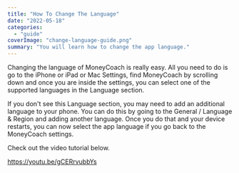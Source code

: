 ```yaml
---
title: "How To Change The Language"
date: "2022-05-18"
categories: 
  - "guide"
coverImage: "change-language-guide.png"
summary: "You will learn how to change the app language."
---
```


Changing the language of MoneyCoach is really easy. All you need to do is go to the iPhone or iPad or Mac Settings, find MoneyCoach by scrolling down and once you are inside the settings, you can select one of the supported languages in the Language section.

If you don't see this Language section, you may need to add an additional language to your phone. You can do this by going to the General / Language & Region and adding another language. Once you do that and your device restarts, you can now select the app language if you go back to the MoneyCoach settings.

Check out the video tutorial below.

https://youtu.be/gCERrvubbYs
